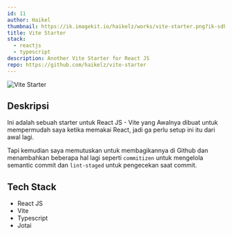 ```yaml
---
id: 11
author: Haikel
thumbnail: https://ik.imagekit.io/haikelz/works/vite-starter.png?ik-sdk-version=javascript-1.4.3&updatedAt=1673863931244
title: Vite Starter
stack:
  - reactjs
  - typescript
description: Another Vite Starter for React JS
repo: https://github.com/haikelz/vite-starter
---
```


<img
  src="https://ik.imagekit.io/haikelz/works/vite-starter.png?ik-sdk-version=javascript-1.4.3&updatedAt=1673863931244"
  alt="Vite Starter"
  fetchPriority="high"
/>

## Deskripsi

Ini adalah sebuah starter untuk React JS - Vite yang Awalnya dibuat untuk mempermudah saya ketika memakai React, jadi ga perlu setup ini itu dari awal lagi.

Tapi kemudian saya memutuskan untuk membagikannya di Github dan menambahkan beberapa hal lagi seperti `commitizen` untuk mengelola semantic commit dan `lint-staged` untuk pengecekan saat commit.

## Tech Stack

- React JS
- Vite
- Typescript
- Jotai
